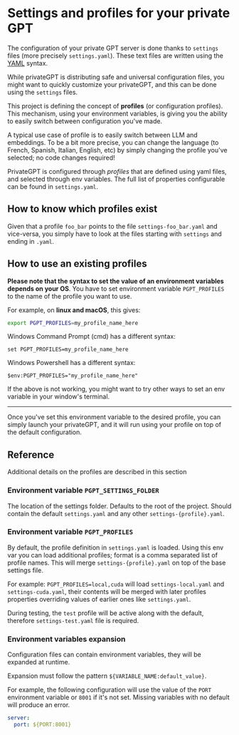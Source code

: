 # Settings and profiles for your private GPT

The configuration of your private GPT server is done thanks to `settings` files (more precisely `settings.yaml`).
These text files are written using the [YAML](https://en.wikipedia.org/wiki/YAML) syntax.

While privateGPT is distributing safe and universal configuration files, you might want to quickly customize your
privateGPT, and this can be done using the `settings` files.

This project is defining the concept of **profiles** (or configuration profiles).
This mechanism, using your environment variables, is giving you the ability to easily switch between
configuration you've made.

A typical use case of profile is to easily switch between LLM and embeddings.
To be a bit more precise, you can change the language (to French, Spanish, Italian, English, etc) by simply changing
the profile you've selected; no code changes required!

PrivateGPT is configured through *profiles* that are defined using yaml files, and selected through env variables.
The full list of properties configurable can be found in `settings.yaml`.

## How to know which profiles exist
Given that a profile `foo_bar` points to the file `settings-foo_bar.yaml` and vice-versa, you simply have to look
at the files starting with `settings` and ending in `.yaml`.

## How to use an existing profiles
**Please note that the syntax to set the value of an environment variables depends on your OS**.
You have to set environment variable `PGPT_PROFILES` to the name of the profile you want to use.

For example, on **linux and macOS**, this gives:
```bash
export PGPT_PROFILES=my_profile_name_here
```

Windows Command Prompt (cmd) has a different syntax:
```shell
set PGPT_PROFILES=my_profile_name_here
```

Windows Powershell has a different syntax:
```shell
$env:PGPT_PROFILES="my_profile_name_here"
```
If the above is not working, you might want to try other ways to set an env variable in your window's terminal.

---

Once you've set this environment variable to the desired profile, you can simply launch your privateGPT,
and it will run using your profile on top of the default configuration.

## Reference
Additional details on the profiles are described in this section

### Environment variable `PGPT_SETTINGS_FOLDER`

The location of the settings folder. Defaults to the root of the project.
Should contain the default `settings.yaml` and any other `settings-{profile}.yaml`.

### Environment variable `PGPT_PROFILES`

By default, the profile definition in `settings.yaml` is loaded.
Using this env var you can load additional profiles; format is a comma separated list of profile names.
This will merge `settings-{profile}.yaml` on top of the base settings file.

For example:
`PGPT_PROFILES=local,cuda` will load `settings-local.yaml`
and `settings-cuda.yaml`, their contents will be merged with
later profiles properties overriding values of earlier ones like `settings.yaml`.

During testing, the `test` profile will be active along with the default, therefore `settings-test.yaml`
file is required.

### Environment variables expansion

Configuration files can contain environment variables,
they will be expanded at runtime.

Expansion must follow the pattern `${VARIABLE_NAME:default_value}`.

For example, the following configuration will use the value of the `PORT`
environment variable or `8001` if it's not set.
Missing variables with no default will produce an error.

```yaml
server:
  port: ${PORT:8001}
```